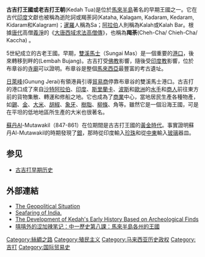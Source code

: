 {{Expert|time=2015-12-14T03:33:55+00:00}}
{{马来西亚历史}}
'''古吉打王國或老吉打王朝'''(Kedah Tua)是位於[[馬來半島|馬來半島]]著名的早期王國之一。它在古代[[印度|印度]]文獻也被稱為逝陀訶或羯荼訶(Kataha, Kalagam, Kadaram, Kedaram, Kidaram和Kalagram)；[[暹羅|暹羅]]人稱為Sa；[[阿拉伯|阿拉伯]]人則稱為Kalah或Kalah Bar。根據[[唐代|唐代]]高僧[[義淨|義淨]]的《[[大唐西域求法高僧傳|大唐西域求法高僧傳]]》，也稱為'''羯荼'''(Cheh-Cha/ Chieh-Cha/ Kaccha)<!--Katahanagara in Sanskrit and Kidaram, Kadaram (which means large pan) and Kalagam (which means black) in Tamil. -->。

5世紀成立的古老王國。早期，[[雙溪馬士|雙溪馬士]]（Sungai Mas）是一個重要的[[港口|港口]]，後來轉移到{{link-en|穆達河|Sungai_Muda}}畔的{{link-en|布章谷|Bujang_Valley|}}(Lembah Bujang)。古吉打受[[佛教|佛教]]影響，隨後受[[印度教|印度教]]影響，位於布章谷的[[寺廟|寺廟]]可以證明。布章谷是整個[[馬來西亞|馬來西亞]]最豐富的考古遺址。

[[日萊峰|日萊峰]](Gunung Jerai)有領港員引導[[貿易商|貿易商]]停靠布章谷的雙溪馬士港口。古吉打的港口成了來自[[沙特阿拉伯|沙特阿拉伯]]、[[印度|印度]]、[[斯里蘭卡|斯里蘭卡]]、[[波斯|波斯]]和[[歐洲|歐洲]]的[[水手|水手]]和[[商人|商人]]前往東方前的貨物集散、轉運和修船之地。它也成為了[[商業|商業]]中心，當地居民生產各種物產，如[[錫|錫]]、[[金|金]]、[[大米|大米]]、[[胡椒|胡椒]]、[[象牙|象牙]]、[[樹脂|樹脂]]、[[柳條|柳條]]、角等。雖然它是一個沿海王國，可是在平坦的低地地區所生產的大米也很著名。

[[苏丹_(称谓)|蘇丹]]Al-Mutawakil（847-861）在位期間是古吉打王國的[[黃金時代|黃金時代]]。事實證明蘇丹Al-Mutawakil的時期發現了[[銀|銀]]，那時從印度輸入[[珍珠|珍珠]]和從[[中東|中東]]輸入[[玻璃|玻璃]]器皿。

==参见==
*[[迦托訶|古吉打早期历史]]
== 外部連結 ==
* [https://web.archive.org/web/20060921083020/http://www.ianblanchard.com/Golden_Khersonese/text-9.PDF The Geopolitical Situation]
* [http://www.atributetohinduism.com/Seafaring_in_Ancient_India.htm Seafaring of India.]{{Wayback|url=http://www.atributetohinduism.com/Seafaring_in_Ancient_India.htm |date=20060621225513 }}
* [https://web.archive.org/web/20150323144502/http://www.mykedah2.com/e_10heritage/e101_1_p3.htm The Development of Kedah's Early History Based on Archeological Finds]
* [http://ccsejarah.blogspot.hk/2010/01/form-1-bab-8.html 嘻嘻外的涩加辣笔记：中一歷史第八課：馬來半島各州的王國] {{Wayback|url=http://ccsejarah.blogspot.hk/2010/01/form-1-bab-8.html |date=20160309194145 }}

{{吉打}}
[[Category:絲綢之路|Category:絲綢之路]]
[[Category:殖民主义|Category:殖民主义]]
[[Category:马来西亚历史政权|Category:马来西亚历史政权]]
[[Category:吉打|Category:吉打]]
[[Category:国际贸易史|Category:国际贸易史]]